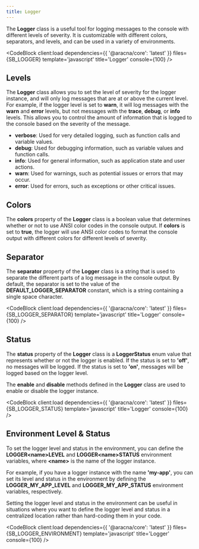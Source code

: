 ```yaml
---
title: Logger
---
```



The **Logger** class is a useful tool for logging messages to the console with different levels of severity. It is customizable with different colors, separators, and levels, and can be used in a variety of environments.

<CodeBlock client:load dependencies={{ '@aracna/core': 'latest' }} files={SB_LOGGER} template='javascript' title='Logger' console={100} />

## Levels

The **Logger** class allows you to set the level of severity for the logger instance, and will only log messages that are at or above the current level. For example, if the logger level is set to **warn**, it will log messages with the **warn** and **error** levels, but not messages with the **trace**, **debug**, or **info** levels. This allows you to control the amount of information that is logged to the console based on the severity of the message.

- **verbose**: Used for very detailed logging, such as function calls and variable values.
- **debug**: Used for debugging information, such as variable values and function calls.
- **info**: Used for general information, such as application state and user actions.
- **warn**: Used for warnings, such as potential issues or errors that may occur.
- **error**: Used for errors, such as exceptions or other critical issues.

## Colors

The **colors** property of the **Logger** class is a boolean value that determines whether or not to use ANSI color codes in the console output. If **colors** is set to **true**, the logger will use ANSI color codes to format the console output with different colors for different levels of severity.

## Separator

The **separator** property of the **Logger** class is a string that is used to separate the different parts of a log message in the console output. By default, the separator is set to the value of the **DEFAULT_LOGGER_SEPARATOR** constant, which is a string containing a single space character.

<CodeBlock client:load dependencies={{ '@aracna/core': 'latest' }} files={SB_LOGGER_SEPARATOR} template='javascript' title='Logger' console={100} />

## Status

The **status** property of the **Logger** class is a **LoggerStatus** enum value that represents whether or not the logger is enabled. If the status is set to **'off'**, no messages will be logged. If the status is set to **'on'**, messages will be logged based on the logger level.

The **enable** and **disable** methods defined in the **Logger** class are used to enable or disable the logger instance.

<CodeBlock client:load dependencies={{ '@aracna/core': 'latest' }} files={SB_LOGGER_STATUS} template='javascript' title='Logger' console={100} />

## Environment Level & Status

To set the logger level and status in the environment, you can define the **LOGGER\<name\>LEVEL** and **LOGGER\<name\>STATUS** environment variables, where **\<name\>** is the name of the logger instance.

For example, if you have a logger instance with the name **'my-app'**, you can set its level and status in the environment by defining the **LOGGER_MY_APP_LEVEL** and **LOGGER_MY_APP_STATUS** environment variables, respectively.

Setting the logger level and status in the environment can be useful in situations where you want to define the logger level and status in a centralized location rather than hard-coding them in your code.

<CodeBlock client:load dependencies={{ '@aracna/core': 'latest' }} files={SB_LOGGER_ENVIRONMENT} template='javascript' title='Logger' console={100} />
